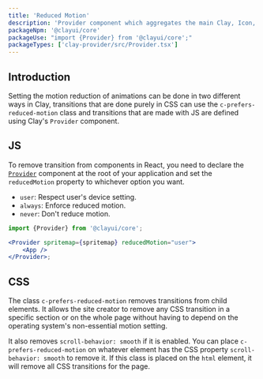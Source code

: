 ```yaml
---
title: 'Reduced Motion'
description: 'Provider component which aggregates the main Clay, Icon, and Modal.'
packageNpm: '@clayui/core'
packageUse: "import {Provider} from '@clayui/core';"
packageTypes: ['clay-provider/src/Provider.tsx']
---
```


## Introduction

Setting the motion reduction of animations can be done in two different ways in Clay, transitions that are done purely in CSS can use the `c-prefers-reduced-motion` class and transitions that are made with JS are defined using Clay's `Provider` component.

## JS

To remove transition from components in React, you need to declare the [`Provider`](/docs/components/provider) component at the root of your application and set the `reducedMotion` property to whichever option you want.

-   `user`: Respect user's device setting.
-   `always`: Enforce reduced motion.
-   `never`: Don't reduce motion.

```jsx
import {Provider} from '@clayui/core';

<Provider spritemap={spritemap} reducedMotion="user">
	<App />
</Provider>;
```

## CSS

The class `c-prefers-reduced-motion` removes transitions from child elements. It allows the site creator to remove any CSS transition in a specific section or on the whole page without having to depend on the operating system's non-essential motion setting.

It also removes `scroll-behavior: smooth` if it is enabled. You can place `c-prefers-reduced-motion` on whatever element has the CSS property `scroll-behavior: smooth` to remove it. If this class is placed on the `html` element, it will remove all CSS transitions for the page.
